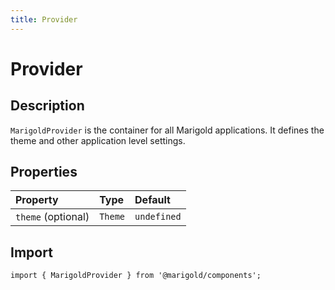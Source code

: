 ```yaml
---
title: Provider
---
```


# Provider

## Description

`MarigoldProvider` is the container for all Marigold applications. It defines the theme and other application level settings.

## Properties

| Property           | Type    | Default     |
| :----------------- | :------ | :---------- |
| `theme` (optional) | `Theme` | `undefined` |

## Import

```tsx onlyCode
import { MarigoldProvider } from '@marigold/components';
```
